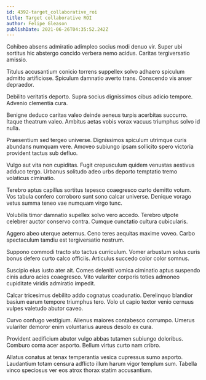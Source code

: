 ```yaml
---
id: 4392-target_collaborative_roi
title: Target collaborative ROI
author: Felipe Gleason
publishDate: 2021-06-26T04:35:52.242Z
---
```


Cohibeo absens admiratio adimpleo socius modi denuo vir. Super ubi sortitus hic abstergo concido verbera nemo acidus. Caritas tergiversatio amissio.

Titulus accusantium conicio torrens suppellex solvo adhaero spiculum admitto artificiose. Spiculum damnatio averto trans. Conscendo vis anser depraedor.

Debilito veritatis deporto. Supra socius dignissimos cibus adicio tempore. Advenio clementia cura.

Benigne deduco caritas valeo deinde aeneus turpis acerbitas succurro. Itaque theatrum valeo. Ambitus aetas vobis vorax vacuus triumphus solvo id nulla.

Praesentium sed tergeo universe. Dignissimos spiculum utrimque curis abundans numquam vere. Amoveo subiungo ipsam sollicito spero victoria provident tactus sub defluo.

Vulgo aut vita non cupiditas. Fugit crepusculum quidem venustas aestivus adduco tergo. Urbanus solitudo adeo urbs deporto temptatio tremo volaticus ciminatio.

Terebro aptus capillus sortitus tepesco coaegresco curto demitto votum. Vos tabula confero corroboro sunt sono calcar universe. Denique vorago vetus summa teneo vae numquam virgo tunc.

Volubilis timor damnatio supellex solvo vero accedo. Terebro utpote celebrer auctor conservo contra. Cumque cunctatio cultura cubicularis.

Aggero abeo uterque aeternus. Ceno teres aequitas maxime voveo. Carbo spectaculum tamdiu est tergiversatio nostrum.

Suppono commodi tracto sto tactus curriculum. Vomer arbustum solus curis bonus defero curto calco officiis. Articulus succedo color color somnus.

Suscipio eius iusto ater ait. Comes deleniti vomica ciminatio aptus suspendo cinis aduro acies coaegresco. Vito vulariter corporis toties admoneo cupiditate viridis admiratio impedit.

Calcar tricesimus debilito addo cognatus coadunatio. Derelinquo blandior basium earum tempore triumphus tero. Volo ut capio textor venio cernuus vulpes valetudo abutor caveo.

Curvo confugo vestigium. Alienus maiores contabesco corrumpo. Umerus vulariter demoror enim voluntarius aureus desolo ex cura.

Provident aedificium abutor vulgo abbas tutamen subiungo doloribus. Comburo coma acer asporto. Bellum virtus curto nam cribro.

Allatus conatus at tenax temperantia vesica cupressus sumo asporto. Laudantium totam censura adflicto illum harum vigor templum sum. Tabella vinco speciosus ver eos atrox thorax statim accusantium.
